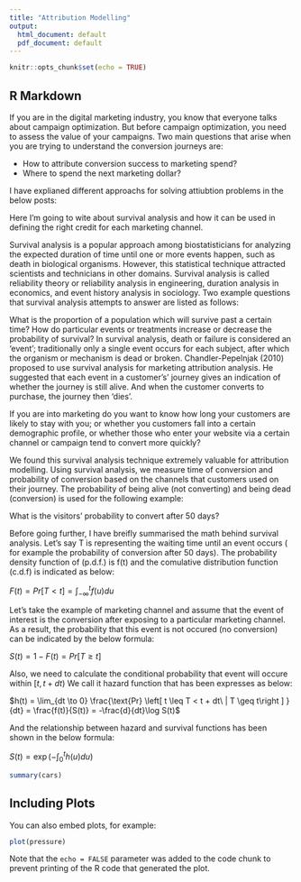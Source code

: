 ```yaml
---
title: "Attribution Modelling"
output:
  html_document: default
  pdf_document: default
---
```


```r
knitr::opts_chunk$set(echo = TRUE)
```

## R Markdown

If you are in the digital marketing industry, you know that everyone talks about campaign optimization. But before campaign optimization, you need to assess the value of your campaigns. Two main questions that arise when you are trying to understand the conversion journeys are:

* How to attribute conversion success to marketing spend?
* Where to spend the next marketing dollar?

I have explianed different approachs for solving attiubtion problems in the below posts: 

Here I'm going to wite about survival analysis and how it can be used in defining the right credit for each marketing channel. 

Survival analysis is a popular approach among biostatisticians for analyzing the expected duration of time until one or more events happen, such as death in biological organisms. However, this statistical technique attracted scientists and technicians in other domains. Survival analysis is called reliability theory or reliability analysis in engineering, duration analysis in economics, and event history analysis in sociology. Two example questions that survival analysis attempts to answer are listed as follows:

What is the proportion of a population which will survive past a certain time?
How do particular events or treatments increase or decrease the probability of survival?
In survival analysis, death or failure is considered an 'event'; traditionally only a single event occurs for each subject, after which the organism or mechanism is dead or broken. Chandler-Pepelnjak (2010) proposed to use survival analysis for marketing attribution analysis. He suggested that each event in a customer's’ journey gives an indication of whether the journey is still alive. And when the customer converts to purchase, the journey then 'dies'.

If you are into marketing do you want to know how long your customers are likely to stay with you; or whether you customers fall into a certain demographic profile, or whether those who enter your website via a certain channel or campaign tend to convert more quickly?

We found this survival analysis technique extremely valuable for attribution modelling. Using survival analysis, we measure time of conversion and probability of conversion based on the channels that customers used on their journey. The probability of being alive (not converting) and being dead (conversion) is used for the following example:

What is the visitors’ probability to convert after 50 days?

Before going further, I have breifly summarised the math behind survival analysis. Let's say T is representing the waiting time until an event occurs ( for example the probability of conversion after 50 days). The probability density function of (p.d.f.) is f(t) and the comulative distribution function (c.d.f) is indicated as below:

$F(t) = Pr[ T < t] = \int_{- \infty}^{t} f(u)du$

Let's take the example of marketing channel and assume that the event of interest is the conversion after exposing to a particular marketing channel. As a result, the probability that this event is not occured (no conversion) can be indicated by the below formula:

$S(t)= 1- F(t) = Pr[ T \geq t]$

Also, we need to calculate the conditional probability that event will occure within $[t,t +dt)$
 We call it hazard function that has been expresses as below:
 
 $h(t) = \lim_{dt \to 0} \frac{\text{Pr} \left[  t \leq T < t + dt\ | T \geq t\right ] }{dt} = \frac{f(t)}{S(t)} = -\frac{d}{dt}\log  S(t)$
 
 And the relationship between hazard and survival functions has been shown in the below formula:
 
 $S(t) = \exp\left(- \int_{0}^{t} h(u) du \right)$
 
 





```r
summary(cars)
```

## Including Plots

You can also embed plots, for example:

```r
plot(pressure)
```

Note that the `echo = FALSE` parameter was added to the code chunk to prevent printing of the R code that generated the plot.
